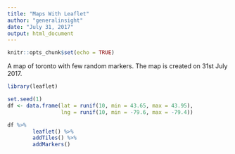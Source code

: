 ```yaml
---
title: "Maps With Leaflet"
author: "generalinsight"
date: "July 31, 2017"
output: html_document
---
```


```r
knitr::opts_chunk$set(echo = TRUE)
```

A map of toronto with few random markers. The map is created on 31st July 2017. 

```r
library(leaflet)

set.seed(1)
df <- data.frame(lat = runif(10, min = 43.65, max = 43.95),
                 lng = runif(10, min = -79.6, max = -79.4))

df %>% 
        leaflet() %>%
        addTiles() %>%
        addMarkers()

```

